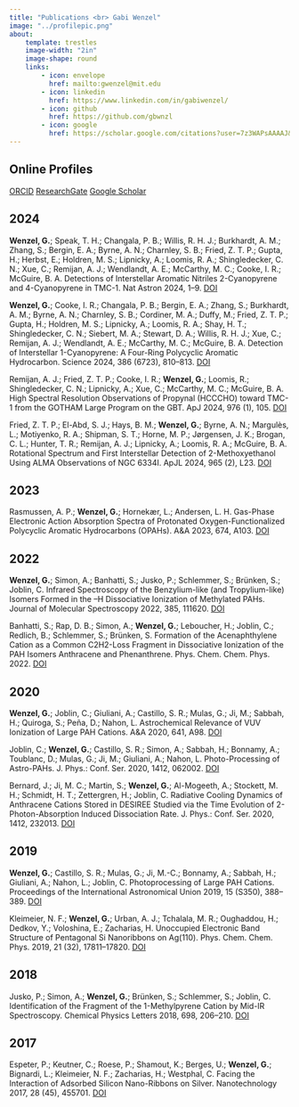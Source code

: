 ```yaml
---
title: "Publications <br> Gabi Wenzel"
image: "../profilepic.png"
about:
    template: trestles
    image-width: "2in"
    image-shape: round
    links:
        - icon: envelope
          href: mailto:gwenzel@mit.edu
        - icon: linkedin
          href: https://www.linkedin.com/in/gabiwenzel/
        - icon: github
          href: https://github.com/gbwnzl
        - icon: google
          href: https://scholar.google.com/citations?user=7z3WAPsAAAAJ&hl=en&oi=ao
---
```


## Online Profiles

<a href="https://orcid.org/0000-0002-0332-2641"><span class="badge rounded-pill bg-primary">ORCID</span></a>
<a href="https://www.researchgate.net/profile/Gabi-Wenzel"><span class="badge rounded-pill bg-primary">ResearchGate</span></a> 
<a href="https://scholar.google.com/citations?user=7z3WAPsAAAAJ&hl=en&oi=ao"><span class="badge rounded-pill bg-primary">Google Scholar</span></a> 

## 2024

<b>Wenzel, G.</b>; Speak, T. H.; Changala, P. B.; Willis, R. H. J.; Burkhardt, A. M.; Zhang, S.; Bergin, E. A.; Byrne, A. N.; Charnley, S. B.; Fried, Z. T. P.; Gupta, H.; Herbst, E.; Holdren, M. S.; Lipnicky, A.; Loomis, R. A.; Shingledecker, C. N.; Xue, C.; Remijan, A. J.; Wendlandt, A. E.; McCarthy, M. C.; Cooke, I. R.; McGuire, B. A. Detections of Interstellar Aromatic Nitriles 2-Cyanopyrene and 4-Cyanopyrene in TMC-1. Nat Astron 2024, 1–9.
<a href="https://doi.org/10.1038/s41550-024-02410-9"><span class="badge rounded-pill bg-primary">DOI</span></a>

<b>Wenzel, G.</b>; Cooke, I. R.; Changala, P. B.; Bergin, E. A.; Zhang, S.; Burkhardt, A. M.; Byrne, A. N.; Charnley, S. B.; Cordiner, M. A.; Duffy, M.; Fried, Z. T. P.; Gupta, H.; Holdren, M. S.; Lipnicky, A.; Loomis, R. A.; Shay, H. T.; Shingledecker, C. N.; Siebert, M. A.; Stewart, D. A.; Willis, R. H. J.; Xue, C.; Remijan, A. J.; Wendlandt, A. E.; McCarthy, M. C.; McGuire, B. A. Detection of Interstellar 1-Cyanopyrene: A Four-Ring Polycyclic Aromatic Hydrocarbon. Science 2024, 386 (6723), 810–813. <a href="https://doi.org/10.1126/science.adq6391"><span class="badge rounded-pill bg-primary">DOI</span></a>

Remijan, A. J.; Fried, Z. T. P.; Cooke, I. R.; <b>Wenzel, G.</b>; Loomis, R.; Shingledecker, C. N.; Lipnicky, A.; Xue, C.; McCarthy, M. C.; McGuire, B. A. High Spectral Resolution Observations of Propynal (HCCCHO) toward TMC-1 from the GOTHAM Large Program on the GBT. ApJ 2024, 976 (1), 105.  <a href="https://doi.org/10.3847/1538-4357/ad856e"><span class="badge rounded-pill bg-primary">DOI</span></a>

Fried, Z. T. P.; El-Abd, S. J.; Hays, B. M.; <b>Wenzel, G.</b>; Byrne, A. N.; Margulès, L.; Motiyenko, R. A.; Shipman, S. T.; Horne, M. P.; Jørgensen, J. K.; Brogan, C. L.; Hunter, T. R.; Remijan, A. J.; Lipnicky, A.; Loomis, R. A.; McGuire, B. A. Rotational Spectrum and First Interstellar Detection of 2-Methoxyethanol Using ALMA Observations of NGC 6334I. ApJL 2024, 965 (2), L23.  <a href="https://doi.org/10.3847/2041-8213/ad37ff"><span class="badge rounded-pill bg-primary">DOI</span></a>

## 2023

Rasmussen, A. P.; <b>Wenzel, G.</b>; Hornekær, L.; Andersen, L. H. Gas-Phase Electronic Action Absorption Spectra of Protonated Oxygen-Functionalized Polycyclic Aromatic Hydrocarbons (OPAHs). A&A 2023, 674, A103.  <a href="https://doi.org/10.1051/0004-6361/202346003"><span class="badge rounded-pill bg-primary">DOI</span></a>

## 2022

<b>Wenzel, G.</b>; Simon, A.; Banhatti, S.; Jusko, P.; Schlemmer, S.; Brünken, S.; Joblin, C. Infrared Spectroscopy of the Benzylium-like (and Tropylium-like) Isomers Formed in the –H Dissociative Ionization of Methylated PAHs. Journal of Molecular Spectroscopy 2022, 385, 111620.  <a href="https://doi.org/10.1016/j.jms.2022.111620"><span class="badge rounded-pill bg-primary">DOI</span></a>

Banhatti, S.; Rap, D. B.; Simon, A.; <b>Wenzel, G.</b>; Leboucher, H.; Joblin, C.; Redlich, B.; Schlemmer, S.; Brünken, S. Formation of the Acenaphthylene Cation as a Common C2H2-Loss Fragment in Dissociative Ionization of the PAH Isomers Anthracene and Phenanthrene. Phys. Chem. Chem. Phys. 2022.  <a href="https://doi.org/10.1039/D2CP03835H"><span class="badge rounded-pill bg-primary">DOI</span></a>

## 2020

<b>Wenzel, G.</b>; Joblin, C.; Giuliani, A.; Castillo, S. R.; Mulas, G.; Ji, M.; Sabbah, H.; Quiroga, S.; Peña, D.; Nahon, L. Astrochemical Relevance of VUV Ionization of Large PAH Cations. A&A 2020, 641, A98.  <a href="https://doi.org/10.1051/0004-6361/202038139"><span class="badge rounded-pill bg-primary">DOI</span></a>

Joblin, C.; <b>Wenzel, G.</b>; Castillo, S. R.; Simon, A.; Sabbah, H.; Bonnamy, A.; Toublanc, D.; Mulas, G.; Ji, M.; Giuliani, A.; Nahon, L. Photo-Processing of Astro-PAHs. J. Phys.: Conf. Ser. 2020, 1412, 062002.  <a href="https://doi.org/10.1088/1742-6596/1412/6/062002"><span class="badge rounded-pill bg-primary">DOI</span></a>

Bernard, J.; Ji, M. C.; Martin, S.; <b>Wenzel, G.</b>; Al-Mogeeth, A.; Stockett, M. H.; Schmidt, H. T.; Zettergren, H.; Joblin, C. Radiative Cooling Dynamics of Anthracene Cations Stored in DESIREE Studied via the Time Evolution of 2-Photon-Absorption Induced Dissociation Rate. J. Phys.: Conf. Ser. 2020, 1412, 232013.  <a href="https://doi.org/10.1088/1742-6596/1412/23/232013"><span class="badge rounded-pill bg-primary">DOI</span></a>

## 2019

<b>Wenzel, G.</b>; Castillo, S. R.; Mulas, G.; Ji, M.-C.; Bonnamy, A.; Sabbah, H.; Giuliani, A.; Nahon, L.; Joblin, C. Photoprocessing of Large PAH Cations. Proceedings of the International Astronomical Union 2019, 15 (S350), 388–389.  <a href="https://doi.org/10.1017/S1743921319007063"><span class="badge rounded-pill bg-primary">DOI</span></a>

Kleimeier, N. F.; <b>Wenzel, G.</b>; Urban, A. J.; Tchalala, M. R.; Oughaddou, H.; Dedkov, Y.; Voloshina, E.; Zacharias, H. Unoccupied Electronic Band Structure of Pentagonal Si Nanoribbons on Ag(110). Phys. Chem. Chem. Phys. 2019, 21 (32), 17811–17820. <a href=" https://doi.org/10.1039/C9CP02239B"><span class="badge rounded-pill bg-primary">DOI</span></a>

## 2018

Jusko, P.; Simon, A.; <b>Wenzel, G.</b>; Brünken, S.; Schlemmer, S.; Joblin, C. Identification of the Fragment of the 1-Methylpyrene Cation by Mid-IR Spectroscopy. Chemical Physics Letters 2018, 698, 206–210.  <a href="https://doi.org/10.1016/j.cplett.2018.03.028"><span class="badge rounded-pill bg-primary">DOI</span></a>

## 2017

Espeter, P.; Keutner, C.; Roese, P.; Shamout, K.; Berges, U.; <b>Wenzel, G.</b>; Bignardi, L.; Kleimeier, N. F.; Zacharias, H.; Westphal, C. Facing the Interaction of Adsorbed Silicon Nano-Ribbons on Silver. Nanotechnology 2017, 28 (45), 455701.  <a href="https://doi.org/10.1088/1361-6528/aa9012"><span class="badge rounded-pill bg-primary">DOI</span></a>